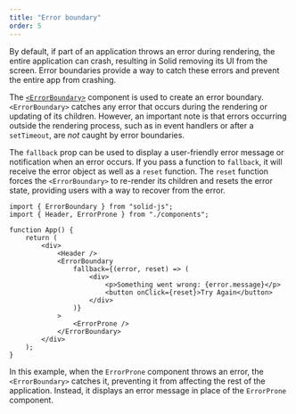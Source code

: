 ```yaml
---
title: "Error boundary"
order: 5
---
```


By default, if part of an application throws an error during rendering, the entire application can crash, resulting in Solid removing its UI from the screen.
Error boundaries provide a way to catch these errors and prevent the entire app from crashing.

The [`<ErrorBoundary>`](/reference/components/error-boundary) component is used to create an error boundary.
`<ErrorBoundary>` catches any error that occurs during the rendering or updating of its children.
However, an important note is that errors occurring outside the rendering process, such as in event handlers or after a `setTimeout`, are *not* caught by error boundaries.

The `fallback` prop can be used to display a user-friendly error message or notification when an error occurs.
If you pass a function to `fallback`, it will receive the error object as well as a `reset` function.
The `reset` function forces the `<ErrorBoundary>` to re-render its children and resets the error state, providing users with a way to recover from the error.

```tsx
import { ErrorBoundary } from "solid-js";
import { Header, ErrorProne } from "./components";

function App() {
	return (
		<div>
			<Header />
			<ErrorBoundary
				fallback={(error, reset) => (
					<div>
						<p>Something went wrong: {error.message}</p>
						<button onClick={reset}>Try Again</button>
					</div>
				)}
			>
				<ErrorProne />
			</ErrorBoundary>
		</div>
	);
}
```

In this example, when the `ErrorProne` component throws an error, the `<ErrorBoundary>` catches it, preventing it from affecting the rest of the application.
Instead, it displays an error message in place of the `ErrorProne` component.
